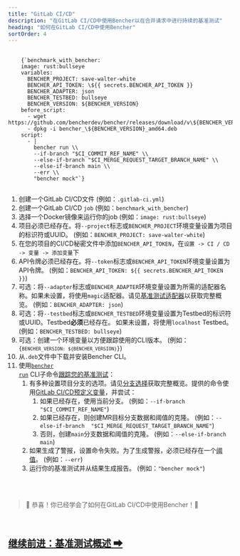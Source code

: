 ```yaml
---
title: "GitLab CI/CD"
description: "在GitLab CI/CD中使用Bencher以在合并请求中进行持续的基准测试"
heading: "如何在GitLab CI/CD中使用Bencher"
sortOrder: 4
---
```



<pre>
  <code>
    {`benchmark_with_bencher:
    image: rust:bullseye
    variables:
      BENCHER_PROJECT: save-walter-white
      BENCHER_API_TOKEN: \${{ secrets.BENCHER_API_TOKEN }}
      BENCHER_ADAPTER: json
      BENCHER_TESTBED: bullseye
      BENCHER_VERSION: ${BENCHER_VERSION}
    before_script:
      - wget https://github.com/bencherdev/bencher/releases/download/v\${BENCHER_VERSION}/bencher_\${BENCHER_VERSION}_amd64.deb
      - dpkg -i bencher_\${BENCHER_VERSION}_amd64.deb
    script:
      - |
        bencher run \\
        --if-branch "$CI_COMMIT_REF_NAME" \\
        --else-if-branch "$CI_MERGE_REQUEST_TARGET_BRANCH_NAME" \\
        --else-if-branch main \\
        --err \\
        "bencher mock"`}
  </code>
</pre>

1. 创建一个GitLab CI/CD文件 (例如：`.gitlab-ci.yml`)
1. 创建一个GitLab CI/CD `job` (例如：`benchmark_with_bencher`)
1. 选择一个Docker镜像来运行你的job (例如：`image: rust:bullseye`)
1. 项目必须已经存在。将`--project`标志或`BENCHER_PROJECT`环境变量设置为项目的标识符或UUID。 (例如：`BENCHER_PROJECT: save-walter-white`)
1. 在您的项目的CI/CD秘密文件中添加`BENCHER_API_TOKEN`，在`设置 -> CI / CD -> 变量 -> 添加变量`下
1. API令牌必须已经存在。将`--token`标志或`BENCHER_API_TOKEN`环境变量设置为API令牌。 (例如：`BENCHER_API_TOKEN: ${{ secrets.BENCHER_API_TOKEN }}`)
1. 可选：将`--adapter`标志或`BENCHER_ADAPTER`环境变量设置为所需的适配器名称。如果未设置，将使用`magic`适配器。请见[基准测试适配器](/docs/zh/explanation/adapters/)以获取完整概览。 (例如：`BENCHER_ADAPTER: json`)
1. 可选：将`--testbed`标志或`BENCHER_TESTBED`环境变量设置为Testbed的标识符或UUID。Testbed**必须**已经存在。 如果未设置，将使用`localhost` Testbed。 (例如：`BENCHER_TESTBED: bullseye`)
1. 可选：创建一个环境变量以方便跟踪使用的CLI版本。 (例如：<code>{`BENCHER_VERSION: ${BENCHER_VERSION}`}</code>)
1. 从`.deb`文件中下载并安装Bencher CLI。
1. 使用<code><a href="/docs/zh/explanation/bencher-run">bencher run</a></code> CLI子命令[跟踪您的基准测试](/docs/zh/how-to/track-benchmarks/)：
    1. 有多种设置项目分支的选项。请见[分支选择](/docs/zh/explanation/branch-selection/)获取完整概览。提供的命令使用[GitLab CI/CD预定义变量](https://docs.gitlab.com/ee/ci/variables/predefined_variables.html)，并尝试：
        1. 如果已经存在，使用当前分支。 (例如：`--if-branch "$CI_COMMIT_REF_NAME"`)
        1. 如果已经存在，则创建MR目标分支数据和阈值的克隆。 (例如：`--else-if-branch  "$CI_MERGE_REQUEST_TARGET_BRANCH_NAME"`)
        1. 否则，创建`main`分支数据和阈值的克隆。 (例如：`--else-if-branch main`)
    1. 如果生成了警报，设置命令失败。为了生成警报，必须已经存在一个[阈值](/docs/zh/explanation/thresholds/)。 (例如：`--err`)
    1. 运行你的基准测试并从结果生成报告。 (例如：`"bencher mock"`)

<br/>
<br/>

> 🐰 恭喜！你已经学会了如何在GitLab CI/CD中使用Bencher！🎉

<br/>

<h2><a href="/docs/zh/explanation/benchmarking">继续前进：基准测试概述 ➡</a></h2>